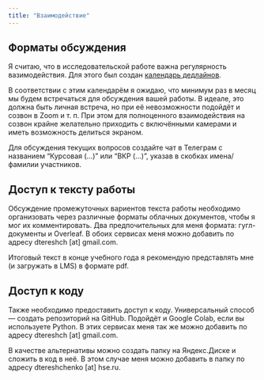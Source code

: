 ```yaml
---
title: "Взаимодействие"
---
```


## Форматы обсуждения

Я считаю, что в исследовательской работе важна регулярность вазимодействия. Для этого был создан [календарь дедлайнов](timetable.html).

В соответствии с этим календарём я ожидаю, что минимум раз в месяц мы будем встречаться для обсуждения вашей работы. В идеале, это должна быть личная встреча, но при её невозможности подойдёт и созвон в Zoom и т. п. При этом для полноценного взаимодействия на созвон крайне желательно приходить с включёнными камерами и иметь возможность делиться экраном.

Для обсуждения текущих вопросов создайте чат в Телеграм с названием "Курсовая (...)" или "ВКР (...)", указав в скобках имена/фамилии участников.

## Доступ к тексту работы

Обсуждение промежуточных вариентов текста работы необходимо организовать через различные форматы облачных документов, чтобы я мог их комментировать. Два предпочительных для меня формата: гугл-документы и Overleaf. В обоих сервисах меня можно добавить по адресу dtereshch \[at\] gmail.com.

Итоговый текст в конце учебного года я рекомендую представлять мне (и загружать в LMS) в формате pdf.

## Доступ к коду

Также необходимо предоставить доступ к коду. Универсальный способ — создать репозиторий на GitHub. Подойдёт и Google Colab, если вы используете Python. В этих сервисах меня так же можно добавить по адресу dtereshch \[at\] gmail.com.

В качестве альтернативы можно создать папку на Яндекс.Диске и сложить в код в неё. В этом случае меня можно добавить в папку по адресу dtereshchenko \[at\] hse.ru.
